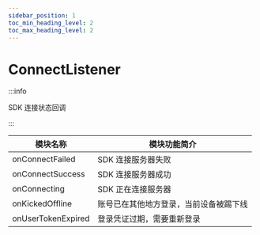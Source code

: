 ```yaml
---
sidebar_position: 1
toc_min_heading_level: 2
toc_max_heading_level: 2
---
```


# ConnectListener

:::info

SDK 连接状态回调

:::

| 模块名称           | 模块功能简介                           |
| ------------------ | -------------------------------------- |
| onConnectFailed    | SDK 连接服务器失败                     |
| onConnectSuccess   | SDK 连接服务器成功                     |
| onConnecting       | SDK 正在连接服务器                     |
| onKickedOffline    | 账号已在其他地方登录，当前设备被踢下线 |
| onUserTokenExpired | 登录凭证过期，需要重新登录             |

